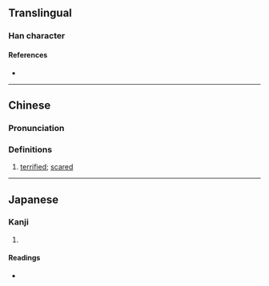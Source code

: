 {{character info}}
==Translingual==

===Han character===
{{Han char|rn=61|rad=心|as=19|sn=23|four=40331|canj=TGP,XTGP|ids=⿱難心}}

====References====
* {{Han ref|kx=0409.110|dkj=11505|dj=0751.140|hdz=42372.040|uh=6201|ud=25089|bh=F7D9|bd=63449}}

----

==Chinese==
{{zh-forms|alt=嫨-ancient}}

===Pronunciation===
{{zh-pron
|m=nǎn
|m-s=
|dg=
|c=naan5
|c-t=
|g=
|h=pfs=
|j=
|mb=
|md=
|mn=
|mn-t=
|w=
|x=
|mc=y
|oc=y
|cat=a
}}

===Definitions===
{{zh-hanzi}}

# {{lb|zh|literary}} [[terrified]]; [[scared]]

----

==Japanese==

===Kanji===
{{ja-kanji|grade=|rs=心19}}

# {{rfdef|ja|sort=心19}}

====Readings====
* {{ja-readings|on=だん, ねん, ぜん|kun=つつし-む}}